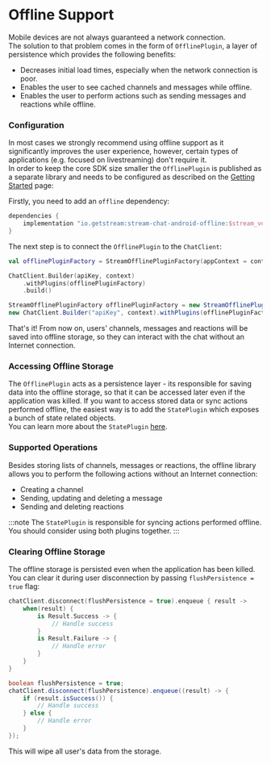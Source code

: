 
# Offline Support

Mobile devices are not always guaranteed a network connection. <br/>
The solution to that problem comes in the form of `OfflinePlugin`, a layer of persistence which provides the following benefits:

* Decreases initial load times, especially when the network connection is poor.
* Enables the user to see cached channels and messages while offline.
* Enables the user to perform actions such as sending messages and reactions while offline.

### Configuration

In most cases we strongly recommend using offline support as it significantly improves the user experience, however, certain types of applications (e.g. focused on livestreaming) don't require it. <br/>
In order to keep the core SDK size smaller the `OfflinePlugin` is published as a separate library and needs to be configured as described on the [Getting Started](../../01-basics/04-getting-started.mdx#adding-offline-support) page:

Firstly, you need to add an `offline` dependency:

```groovy {2}
dependencies {
    implementation "io.getstream:stream-chat-android-offline:$stream_version"
}
```

The next step is to connect the `OfflinePlugin` to the `ChatClient`:

<Tabs>
<TabItem value="kotlin" label="Kotlin">

```kotlin {1,4}
val offlinePluginFactory = StreamOfflinePluginFactory(appContext = context)

ChatClient.Builder(apiKey, context)
    .withPlugins(offlinePluginFactory)
    .build()
```
</TabItem>

<TabItem value="java" label="Java">

```java
StreamOfflinePluginFactory offlinePluginFactory = new StreamOfflinePluginFactory(context);
new ChatClient.Builder("apiKey", context).withPlugins(offlinePluginFactory).build();
```
</TabItem>
</Tabs>

That's it! From now on, users' channels, messages and reactions will be saved into offline storage, so they can interact with the chat without an Internet connection.

### Accessing Offline Storage

The `OfflinePlugin` acts as a persistence layer - its responsible for saving data into the offline storage, so that it can be accessed later even if the application was killed.
If you want to access stored data or sync actions performed offline, the easiest way is to add the `StatePlugin` which exposes a bunch of state related objects. <br/>
You can learn more about the `StatePlugin` [here](./03-state-plugin.mdx).

### Supported Operations

Besides storing lists of channels, messages or reactions, the offline library allows you to perform the following actions without an Internet connection:
- Creating a channel
- Sending, updating and deleting a message
- Sending and deleting reactions

:::note
The `StatePlugin` is responsible for syncing actions performed offline. You should consider using both plugins together.
:::

### Clearing Offline Storage

The offline storage is persisted even when the application has been killed.
You can clear it during user disconnection by passing `flushPersistence = true` flag:

<Tabs>
<TabItem value="kotlin" label="Kotlin">

```kotlin {1}
chatClient.disconnect(flushPersistence = true).enqueue { result ->
    when(result) {
        is Result.Success -> {
            // Handle success
        }
        is Result.Failure -> {
            // Handle error
        }
    }
}
```
</TabItem>

<TabItem value="java" label="Java">

```java {2}
boolean flushPersistence = true;
chatClient.disconnect(flushPersistence).enqueue((result) -> {
    if (result.isSuccess()) {
        // Handle success
    } else {
        // Handle error
    }
});
```
</TabItem>
</Tabs>

This will wipe all user's data from the storage.
